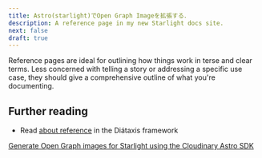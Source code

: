 ```yaml
---
title: Astro(starlight)でOpen Graph Imageを拡張する．
description: A reference page in my new Starlight docs site.
next: false
draft: true
---
```


Reference pages are ideal for outlining how things work in terse and clear terms.
Less concerned with telling a story or addressing a specific use case, they should give a comprehensive outline of what you're documenting.

## Further reading

- Read [about reference](https://diataxis.fr/reference/) in the Diátaxis framework

[Generate Open Graph images for Starlight using the Cloudinary Astro SDK](https://hideoo.dev/notes/starlight-og-images-cloudinary-astro-sdk)
